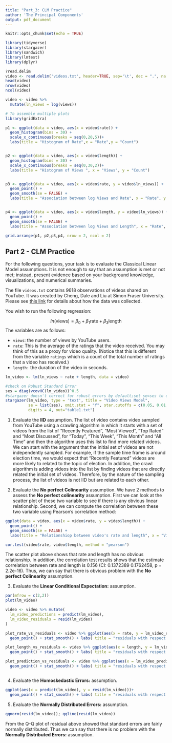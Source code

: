 ---
title: "Part_3: CLM Practice"
author: 'The Principal Components'
output: pdf_document
---

```{r setup, include=FALSE}
knitr::opts_chunk$set(echo = TRUE)
```

```{r}
library(tidyverse) 
library(stargazer)
library(sandwich)
library(lmtest)
library(dplyr)

```
```{r load data}
?read.delim
video <- read.delim('videos.txt', header=TRUE, sep='\t', dec = ".", na.strings = "NA")
head(video)
nrow(video)
ncol(video)
```
```{r}
video <- video %>% 
  mutate(ln_views = log(views))
```

```{r warning=FALSE, out.height= 100%, out.width=100%}
# To assemble multiple plots
library(gridExtra)

p1 <- ggplot(data = video, aes(x = video$rate)) +
  geom_histogram(bins = 30) +
  scale_x_continuous(breaks = seq(0,20,5))+
  labs(title = "Histogram of Rate",x = "Rate",y = "Count")


p2 <- ggplot(data = video, aes(x = video$length)) +
  geom_histogram(bins = 30) +
  scale_x_continuous(breaks = seq(0,30,2))+
  labs(title = "Histogram of Views ", x = "Views", y = "Count")


p3 <- ggplot(data = video, aes(x = video$rate, y = video$ln_views)) +
  geom_point() +
  geom_smooth(se = FALSE) +
  labs(title = "Association between log Views and Rate", x = "Rate", y = "Log Views")


p4 <- ggplot(data = video, aes(x = video$length, y = video$ln_views)) +
  geom_point() +
  geom_smooth(se = FALSE) +
  labs(title = "Association between log Views and Length", x = "Rate", y = "Log Views")

grid.arrange(p1, p2,p3,p4, nrow = 2, ncol = 2)
```


## Part 2 - CLM Practice

For the following questions, your task is to evaluate the Classical Linear Model assumptions. It is not enough to say that an assumption is met or not met; instead, present evidence based on your background knowledge, visualizations, and numerical summaries.

The file `videos.txt` contains 9618 observations of videos shared on YouTube. It was created by Cheng, Dale and Liu at Simon Fraser University. Please see [this link](http://netsg.cs.sfu.ca/youtubedata/) for details about how the data was collected.

You wish to run the following regression:

$$
ln(\text{views}) = \beta_0 + \beta_1 \text{rate}  + \beta_3 \text{length}
$$ 
The variables are as follows:

- `views`: the number of views by YouTube users.
- `rate`: This is the average of the ratings that the video received. You may think of this as a proxy for video quality. (Notice that this is different from the variable `ratings` which is a count of the total number of ratings that a video has received.)
- `length:` the duration of the video in seconds.


```{r linear regression}
lm_video <- lm(ln_views ~ rate + length, data = video)

#check on Robust Standard Error
ses = diag(vcovHC(lm_video))^0.5
#stargazer doesn't correct for robust errors by default;set se=ses to override with the robust errors
stargazer(lm_video, type = 'text', title = "Video Views Model",
          se = list(ses), omit.stat = "f", star.cutoffs = c(0.05, 0.01, 0.001),
          digits = 4, out="table1.txt")
```


1. Evaluate the **IID** assumption.
The list of video contains video sampled from YouTube using a crawling algorithm in which it starts with a set of  videos from the list of "Recently Featured", "Most Viewed", "Top Rated" and "Most Discussed", for "Today", "This Week", "This Month" and "All Time" and then the algorithm uses this list to find more related videos. We can start with the argument that the initial set of videos are not independently sampled. For example, if the sample time frame is around election time, we would expect that "Recently Featured" videos are more likely to related to the topic of election. In addition, the crawl algorithm is adding videos into the list by finding videos that are directly related the initial set of videos. Therefore, by the nature of the sampling process, the list of videos is not IID but are related to each other.  

2. Evaluate the **No perfect Colinearity** assumption.
We have 2 methods to assess the **No perfect colinearity** assumption. First we can look at the scatter plot of these two variable to see if there is any obvious linear relationship. Second, we can compute the correlation between these two variable using Pearson's correlation method: 

```{r}
ggplot(data = video, aes(x = video$rate, y = video$length)) +
  geom_point() +
  geom_smooth(se = FALSE) +
  labs(title = "Relationshiop between video's rate and length", x = "Video's Rate", y = "Video's Length")

cor.test(video$rate, video$length, method = "pearson")
```
The scatter plot above shows that rate and length has no obvious relationship. In addition, the correlation test results shows that the estimate correlation between rate and length is 0.156 (CI: 0.1372389 0.1762458, p = 2.2e-16). Thus, we can say that there is obvious problem with the **No perfect Colinearity** assumption.

3. Evaluate the **Linear Conditional Expectation:** assumption. 

```{r}
par(mfrow = c(2,2))
plot(lm_video)
```


```{r}
video <- video %>% mutate(
  lm_video_predictions = predict(lm_video),
  lm_video_residuals = resid(lm_video)
)

plot_rate_vs_residuals <- video %>% ggplot(aes(x = rate, y = lm_video_residuals))+
  geom_point() + stat_smooth() + labs( title = "residuals with respect to rate")

plot_length_vs_residuals <- video %>% ggplot(aes(x = length, y = lm_video_residuals))+
  geom_point() + stat_smooth() + labs( title = "residuals with respect to length")

plot_prediction_vs_residuals <- video %>% ggplot(aes(x = lm_video_predictions, y = lm_video_residuals))+
  geom_point() + stat_smooth() + labs( title = "residuals with respect to prediction")



```


4. Evaluate the **Homoskedastic Errors:** assumption.

```{r plotting prediction versus residuals}

ggplot(aes(x = predict(lm_video), y = resid(lm_video)))+
  geom_point() + stat_smooth() + labs( title = "residuals with respect to prediction")
```


5. Evaluate the **Normally Distributed Errors:** assumption.

```{r q-q plot of residuals}
qqnorm(resid(lm_video)); qqline(resid(lm_video))
```


From the Q-Q plot of residual above showed that standard errors are fairly normally distributed. Thus we can say that there is no problem with the **Normally Distributed Errors:** assumption. 

